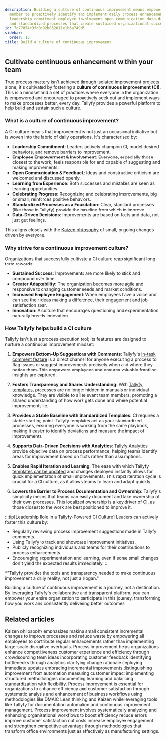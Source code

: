```yaml
---
description: Building a culture of continuous improvement means empowering every team
  member to proactively identify and implement daily process enhancements through
  leadership commitment employee involvement open communication data-driven decisions
  and standardized processes that create sustained organizational success and adaptability.
id: 7c77854c3fd8d92b832011e1b6a749d3
sidebar:
  order: 15
title: Build a culture of continuous improvement
---
```


## Cultivate continuous enhancement within your team

True process mastery isn't achieved through isolated improvement projects alone; it's cultivated by fostering a **culture of continuous improvement (CI)**. This is a mindset and a set of practices where everyone in the organization is empowered and encouraged to proactively seek out and implement ways to make processes better, every day. Tallyfy provides a powerful platform to help build and sustain such a culture.

### What is a culture of continuous improvement?

A CI culture means that improvement is not just an occasional initiative but is woven into the fabric of daily operations. It's characterized by:

-   **Leadership Commitment**: Leaders actively champion CI, model desired behaviors, and remove barriers to improvement.
-   **Employee Empowerment & Involvement**: Everyone, especially those closest to the work, feels responsible for and capable of suggesting and making improvements.
-   **Open Communication & Feedback**: Ideas and constructive criticism are welcomed and discussed openly.
-   **Learning from Experience**: Both successes and mistakes are seen as learning opportunities.
-   **Celebrating Progress**: Recognizing and celebrating improvements, big or small, reinforces positive behaviors.
-   **Standardized Processes as a Foundation**: Clear, standard processes (like those in Tallyfy) provide the baseline from which to improve.
-   **Data-Driven Decisions**: Improvements are based on facts and data, not just gut feelings.

This aligns closely with the [Kaizen philosophy](/products/pro/tutorials/how-to/process-improvement/kaizen-making-continuous-small-improvements-with-tallyfy/) of small, ongoing changes driven by everyone.

### Why strive for a continuous improvement culture?

Organizations that successfully cultivate a CI culture reap significant long-term rewards:

-   **Sustained Success**: Improvements are more likely to stick and compound over time.
-   **Greater Adaptability**: The organization becomes more agile and responsive to changing customer needs and market conditions.
-   **Increased Employee Engagement**: When employees have a voice and can see their ideas making a difference, their engagement and job satisfaction soar.
-   **Innovation**: A culture that encourages questioning and experimentation naturally breeds innovation.

### How Tallyfy helps build a CI culture

Tallyfy isn't just a process execution tool; its features are designed to nurture a continuous improvement mindset:

1.  **Empowers Bottom-Up Suggestions with Comments**:
    Tallyfy's [in-task comment feature](/products/pro/tracking-and-tasks/tasks/how-to-report-and-resolve-issues-in-tallyfy/) is a direct channel for anyone executing a process to flag issues or suggest improvements precisely when and where they notice them. This empowers employees and ensures valuable frontline insights are captured.

2.  **Fosters Transparency and Shared Understanding**:
    With [Tallyfy templates](/products/pro/documenting/templates/), processes are no longer hidden in manuals or individual knowledge. They are visible to all relevant team members, promoting a shared understanding of how work gets done and where potential improvements lie.

3.  **Provides a Stable Baseline with Standardized Templates**:
    CI requires a stable starting point. Tallyfy templates act as your standardized processes, ensuring everyone is working from the same playbook, making it easier to identify deviations and measure the impact of improvements.

4.  **Supports Data-Driven Decisions with Analytics**:
    [Tallyfy Analytics](/products/pro/integrations/analytics/) provide objective data on process performance, helping teams identify areas for improvement based on facts rather than assumptions.

5.  **Enables Rapid Iteration and Learning**:
    The ease with which Tallyfy [templates can be updated](/products/pro/documenting/templates/edit-templates/) and changes deployed instantly allows for quick implementation of small improvements. This rapid iteration cycle is crucial for a CI culture, as it allows teams to learn and adapt quickly.

6.  **Lowers the Barrier to Process Documentation and Ownership**:
    Tallyfy's simplicity means that teams can easily document and take ownership of their own processes. This localized ownership is a key driver of CI, as those closest to the work are best positioned to improve it.

:::tip[Leadership Role in a Tallyfy-Powered CI Culture]
Leaders can actively foster this culture by:
- Regularly reviewing process improvement suggestions made in Tallyfy comments.
- Using Tallyfy to track and showcase improvement initiatives.
- Publicly recognizing individuals and teams for their contributions to process enhancements.
- Encouraging experimentation and learning, even if some small changes don't yield the expected results immediately.
:::

*"Tallyfy provides the tools and transparency needed to make continuous improvement a daily reality, not just a slogan."

Building a culture of continuous improvement is a journey, not a destination. By leveraging Tallyfy's collaborative and transparent platform, you can empower your entire organization to participate in this journey, transforming how you work and consistently delivering better outcomes.


## Related articles
<CardGrid>
<LinkTitleCard header="<b>Process Improvement > Kaizen - Continuous small improvements</b>" href="/products/pro/tutorials/how-to/process-improvement/kaizen-making-continuous-small-improvements-with-tallyfy/" > Kaizen philosophy emphasizes making small consistent incremental changes to improve processes and reduce waste by empowering all employees to contribute regular enhancements rather than implementing large-scale disruptive overhauls. </LinkTitleCard>
<LinkTitleCard header="<b>How To > Improve processes effectively</b>" href="/products/pro/tutorials/how-to/improve-processes-effectively/" > Process improvement helps organizations enhance competitiveness customer experience and efficiency through crowdsourcing team ideas incorporating customer feedback identifying bottlenecks through analytics clarifying change rationale deploying immediate updates embracing incremental improvements distinguishing improvement from automation measuring customer impact implementing structured methodologies documenting learning and balancing standardization with flexibility. </LinkTitleCard>
<LinkTitleCard header="<b>How To > Process improvement</b>" href="/products/pro/tutorials/how-to/process-improvement/" > Process improvement is essential for organizations to enhance efficiency and customer satisfaction through systematic analysis and enhancement of business workflows using methodologies like DMAIC Lean thinking and Kaizen while leveraging tools like Tallyfy for documentation automation and continuous improvement management. </LinkTitleCard>
<LinkTitleCard header="<b>Process Improvement > What is process improvement?</b>" href="/products/pro/tutorials/how-to/process-improvement/what-is-process-improvement/" > Process improvement involves systematically analyzing and enhancing organizational workflows to boost efficiency reduce errors improve customer satisfaction cut costs increase employee engagement and strengthen competitive advantage through methodologies that transform office environments just as effectively as manufacturing settings. </LinkTitleCard>
</CardGrid>